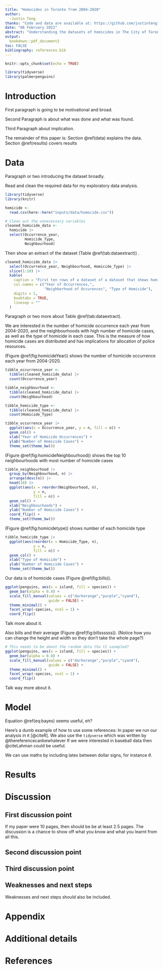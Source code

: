 ```yaml
---
title: "Homocides in Toronto from 2004-2020"
author: 
  -Justin Teng 
thanks: "Code and data are available at: https://github.com/justinteng1999/starter_folder-main"
date: "06 February 2022"
abstract: "Understanding the datasets of homicides in The City of Toronto Neighborhoods are crucial for determining the distribution of police resources among the neighborhoods. From we obtain this data of homicide cases in Toronto between the years of 2004-2020. We find that except the years between 2010-2015, we have relatively high number of homicide cases.  Our findings have implication for allocation of police surveillance, police patrols, and the management of weapons registration."
output:
  bookdown::pdf_document2
toc: FALSE
bibliography: references.bib
---
```


```r
knitr::opts_chunk$set(echo = TRUE)

library(tidyverse)
library(palmerpenguins)
```

# Introduction

First paragraph is going to be motivational and broad.

Second Paragraph is about what was done and what was found.

Third Paragraph about implication.

The remainder of this paper is: Section \@ref(data) explains the data. Section \@ref(results) covers results

# Data

Paragraph or two introducing the dataset broadly.

Read and clean the required data for my exploratory data analysis.

```r
library(tidyverse)
library(knitr)

homicide <- 
  read.csv(here::here("inputs/data/homocide.csv"))

# Clean out the unnecessary variables
cleaned_homicide_data <-
  homicide |>
  select(Occurrence_year, 
         Homicide_Type,
         Neighbourhood)
```

Then show an extract of the dataset (Table \@ref(tab:dataextract)) .

```r

cleaned_homicide_data |> 
  select(Occurrence_year, Neighbourhood, Homicide_Type) |>
  slice(1:10) |> 
  kable(
    caption = "First ten rows of a dataset of a dataset that shows homicide occurrence",
    col.names = c("Year of Occurrences,",
                  "Neighborhood of Occurences", "Type of Homicide"),
    digits = 1,
    booktabs = TRUE,
    linesep = ""
  )
```


Paragraph or two more about Table  \@ref(tab:dataextract).



We are interested in the number of homicide occurrence each year from 2004-2020, and the neighbourhoods with high number of homicide cases, as well as the type of homicide in each case. This is the measure of how homicide cases are distributed and has implications for allocation of police resources.

(Figure \@ref(fig:homicideYear)) shows the number of homicide occurrence each year from 2004-2020.
```r
tibble_occurrence_year <- 
  tibble(cleaned_homicide_data) |>
  count(Occurrence_year)

tibble_neighbourhood <- 
  tibble(cleaned_homicide_data) |>
  count(Neighbourhood)

tibble_homicide_type <- 
  tibble(cleaned_homicide_data) |>
  count(Homicide_Type)

```

```r

tibble_occurrence_year |> 
  ggplot(aes(x = Occurrence_year, y = n, fill = n)) +
  geom_col() +
  xlab("Year of Homicide Occurrences") +
  ylab("Number of Homicide Cases") +
  theme_set(theme_bw())
```

(Figure \@ref(fig:homicideNeighbourhood)) shows the top 10 neighbourhoods with most number of homicide cases

```r

tibble_neighbourhood |> 
  group_by(Neighbourhood, n) |>
  arrange(desc(n)) |>
  head(10) |>
  ggplot(aes(x = reorder(Neighbourhood, n), 
             y = n, 
             fill = n)) +
  geom_col() +
  xlab("Neighbourhoods") +
  ylab("Number of Homicide Cases") +
  coord_flip() +
  theme_set(theme_bw())
```

(Figure \@ref(fig:homicidetype)) shows number of each homicide type

```r

tibble_homicide_type |>
  ggplot(aes(reorder(x = Homicide_Type, n),
             y = n, 
             fill = n)) +
  geom_col() +
  xlab("Type of Homicide") +
  ylab("Number of Homicide Cases") +
  theme_set(theme_bw())
```


Our data is of homicide cases (Figure \@ref(fig:bills)).

```r
ggplot(penguins, aes(x = island, fill = species)) +
  geom_bar(alpha = 0.8) +
  scale_fill_manual(values = c("darkorange","purple","cyan4"),
                    guide = FALSE) +
  theme_minimal() +
  facet_wrap(~species, ncol = 1) +
  coord_flip()
```

Talk more about it.

Also bills and their average (Figure \@ref(fig:billssssss)). (Notice how you can change the height and width so they don't take the whole page?)

```r

# This needs to be about the random data tha tI sasmpled?
ggplot(penguins, aes(x = island, fill = species)) +
  geom_bar(alpha = 0.8) +
  scale_fill_manual(values = c("darkorange","purple","cyan4"),
                    guide = FALSE) +
  theme_minimal() +
  facet_wrap(~species, ncol = 1) +
  coord_flip()
```

Talk way more about it. 



# Model

\begin{equation}
Pr(\theta | y) = \frac{Pr(y | \theta) Pr(\theta)}{Pr(y)}  (\#eq:bayes)
\end{equation}

Equation \@ref(eq:bayes) seems useful, eh?

Here's a dumb example of how to use some references: In paper we run our analysis in `R` [@citeR]. We also use the `tidyverse` which was written by @thereferencecanbewhatever If we were interested in baseball data then @citeLahman could be useful. 

We can use maths by including latex between dollar signs, for instance $\theta$.


# Results

# Discussion

## First discussion point

If my paper were 10 pages, then should be be at least 2.5 pages. The discussion is a chance to show off what you know and what you learnt from all this. 

## Second discussion point

## Third discussion point

## Weaknesses and next steps

Weaknesses and next steps should also be included.

\newpage

\appendix

# Appendix {-}


# Additional details


\newpage


# References



